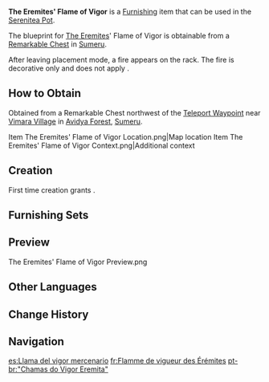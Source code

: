 {{Furnishing Infobox
|id             = 373357
|image          = Item The Eremites' Flame of Vigor.png
|category       = Landscape
|subcategory    = Small Object
|quality        = 3
|adeptal_energy = 60
|load           = 260
|reduced_load   = 218
|description    = An iron rack on which the campfire is lit. Properly-dried [[Adhigama Wood]] is used to keep the fire burning brightly for a long time.<br>"Only valor's flame shall never be extinguished."<br>Such is the proverb that circulates among mercenaries, and you can often find those with a romantic disposition reciting this line to others. Although frustration is inevitable in a warrior's journey, the sight of the flaming campfire can rekindle their will to fight. Therefore, mercenary groups treat camping and fire-building as the top priority in campaigns.<br>Similarly, putting out hostile units' campfires is also an effective way to demoralize them, especially when it comes to particularly obdurate foes. Rumors have it that [[Dehya|a mercenary with long, black-and-golden hair]] once broke into her enemy's camp single-handedly and put out all their campfires. She thus vanquished her enemy, bringing the battle to an early end and avoiding unnecessary casualties.
|mention        = Dehya;The Eremites
|blueprint      = Remarkable Chest
}}
'''The Eremites' Flame of Vigor''' is a [[Furnishing]] item that can be used in the [[Serenitea Pot]].

The blueprint for [[The Eremites]]' Flame of Vigor is obtainable from a [[Remarkable Chest]] in [[Sumeru]].

After leaving placement mode, a fire appears on the rack. The fire is decorative only and does not apply {{Pyro}}.

==How to Obtain==
Obtained from a Remarkable Chest northwest of the [[Teleport Waypoint]] near [[Vimara Village]] in [[Avidya Forest]], [[Sumeru]].
<gallery>
Item The Eremites' Flame of Vigor Location.png|Map location
Item The Eremites' Flame of Vigor Context.png|Additional context
</gallery>

==Creation==
First time creation grants {{Item|Trust|24|x=60}}.
{{Recipe
|type = Creation
|time = 14h
|Adhigama Wood = 4
|Iron Chunk = 4
|sort = Adhigama Wood;Iron Chunk
}}

==Furnishing Sets==
{{Craft Usage|type=Furnishing Set}}

==Preview==
<gallery>
The Eremites' Flame of Vigor Preview.png
</gallery>

==Other Languages==
{{Other Languages
|default_hidden = 1
|en      = The Eremites' Flame of Vigor
|zhs     = 「旅团的威焰」
|zhs_rm  = "Lǚtuán de Wēiyàn"
|zht     = 「旅團的威焰」
|zht_rm  = "Lǚtuán de Wēiyàn"
|ja      = 「旅団の威勢」
|ja_rm   = "Ryodan no Isei"
|ko      = 「여단의 위엄」
|ko_rm   = "yeodan-ui Wieom"
|es      = Llama del vigor mercenario
|fr      = Flamme de vigueur des Érémites
|ru      = Пламя бодрости Пустынников
|th      = "เปลวไฟอันเกรียงไกรของกลุ่ม"
|th_rm   = 
|vi      = Ngọn Lửa Uy Nghi Của Lữ Đoàn
|de      = „Flammen der Brigaden“
|id      = Api Kemuliaan Eremite
|pt      = "Chamas do Vigor Eremita"
|tr      = Münzevilerin Canlılık Alevi
|it      = Fiamma del vigore degli Eremiti
}}

==Change History==
{{Change History|3.0}}

==Navigation==
{{Furnishing Navbox|exterior}}

[[es:Llama del vigor mercenario]]
[[fr:Flamme de vigueur des Érémites]]
[[pt-br:"Chamas do Vigor Eremita"]]